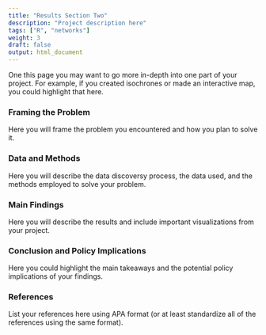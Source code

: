 ```yaml
---
title: "Results Section Two"
description: "Project description here"
tags: ["R", "networks"]
weight: 3
draft: false
output: html_document
---
```


One this page you may want to go more in-depth into one part of your project. For example, if you created isochrones or made an interactive map, you could highlight that here. 

### Framing the Problem 

Here you will frame the problem you encountered and how you plan to solve it.

### Data and Methods 

Here you will describe the data discoversy process, the data used, and the methods employed to solve your problem. 

### Main Findings 

Here you will describe the results and include important visualizations from your project. 

### Conclusion and Policy Implications 

Here you could highlight the main takeaways and the potential policy implications of your findings. 

### References 

List your references here using APA format (or at least standardize all of the references using the same format).